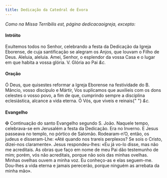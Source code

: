 ```yaml
---
title: Dedicação da Catedral de Évora
---
```


<em>Como na Missa Terríbilis est, página dedicacaoigreja, excepto:</em>

<h4 class="text-center">Intróito</h4>
<div class="container-fluid">
  <div class="row">
    <span class="text-justify"></span>
<span class="text-justify">
      Exultemos todos no Senhor, celebrando a festa da Dedicação da Igreja
      Eborense, de cuja santificação se alegram os Anjos, que louvam o Filho de
      Deus. Aleluia, aleluia. Amei, Senhor, o esplendor da vossa Casa e o lugar
      em que habita a vossa glória.
      <em></em>
      V. Glória ao Pai <em>&c.</em>
    </span>
</div>

<h4 class="text-center">Oração</h4>
<div class="container-fluid">
  <div class="row">
    <span class="text-justify"></span>
<span class="text-justify">
      Ó Deus, que quisestes reformar a Igreja Eborense na festividade do B.
      Mâncio, vosso discípulo e Mártir, Vos suplicamos que auxilieis com os dons
      celestes o vosso povo, a fim de que, cumprindo sempre a disciplina
      eclesiástica, alcance a vida eterna. Ó Vós, que viveis e reinais{" "}
      <em>&c.</em>
    </span>
</div>

<h4 class="text-center">Evangelho</h4>
<div class="container-fluid">
  <div class="row">
    <span class="text-justify"></span>
<span class="text-justify">
      <span class="text-danger">&#10016;</span> Continuação do santo Evangelho
      segundo S. João.
    </span>
<span class="text-justify"></span>
<span class="text-justify">
      Naquele tempo, celebrava-se em Jerusalém a festa da Dedicação. Era no
      Inverno. E Jesus passeava no templo, no pórtico de Salomão. Rodearam-n’O,
      então, os judeus e disseram-Lhe: «Até quando nos trareis perplexos? Se
      sois o Cristo, dizei-nos claramente». Jesus respondeu-lhes: «Eu já vo-lo
      disse, mas não me acreditais. As obras que faço em nome de meu Pai dão
      testemunho de mim; porém, vós não acreditais, porque não sois das minhas
      ovelhas. Minhas ovelhas ouvem a minha voz. Eu conheço-as e elas seguem-me.
      Dou-lhes a vida eterna e jamais perecerão, porque ninguém as arrebata da
      minha mão».
    </span>
</div>
